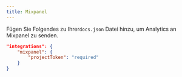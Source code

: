 ```yaml
---
title: Mixpanel
---
```


Fügen Sie Folgendes zu Ihrer`docs.json` Datei hinzu, um Analytics an Mixpanel zu senden.

```json Analytics options in docs.json
"integrations": {
    "mixpanel": {
        "projectToken": "required"
    }
}
```
